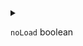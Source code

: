 
<details>
<summary>

`noLoad`  <span class="config-field-type">boolean</span> 

</summary>

NoLoad if enabled, DevSpace will not try to load the built image into the local docker
daemon if skip push is defined

</details>
